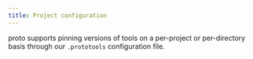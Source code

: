 ```yaml
---
title: Project configuration
---
```


proto supports pinning versions of tools on a per-project or per-directory basis through our
`.prototools` configuration file.
